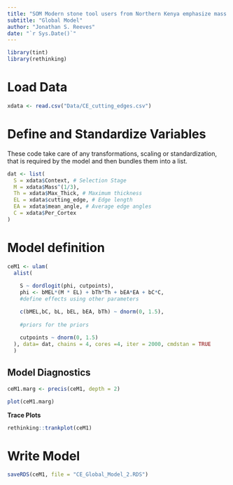 ```yaml
---
title: "SOM Modern stone tool users from Northern Kenya emphasize mass and edge length in the selection of cutting tools"
subtitle: "Global Model"
author: "Jonathan S. Reeves"
date: "`r Sys.Date()`"
---
```


```r
library(tint)
library(rethinking)
```

# Load Data

```r
xdata <- read.csv("Data/CE_cutting_edges.csv")
```

# Define and Standardize Variables

These code take care of any transformations, scaling or standardization, that is required by the model and then bundles them into a list.

```r

dat <- list(
  S = xdata$Context, # Selection Stage
  M = xdata$Mass^(1/3),
  Th = xdata$Max_Thick, # Maximum thickness
  EL = xdata$cutting_edge, # Edge length
  EA = xdata$mean_angle, # Average edge angles
  C = xdata$Per_Cortex
)

```

# Model definition

```r

ceM1 <- ulam(
  alist(
    
    S ~ dordlogit(phi, cutpoints),
    phi <- bMEL*(M * EL) + bTh*Th + bEA*EA + bC*C,
    #define effects using other parameters

    c(bMEL,bC, bL, bEL, bEA, bTh) ~ dnorm(0, 1.5), 
    
    #priors for the priors
    
    cutpoints ~ dnorm(0, 1.5)
  ), data= dat, chains = 4, cores =4, iter = 2000, cmdstan = TRUE
  )

```

## Model Diagnostics 

```r

ceM1.marg <- precis(ceM1, depth = 2)
```


```r

plot(ceM1.marg)

```

**Trace Plots**

```r

rethinking::trankplot(ceM1)

```

# Write Model

```r
saveRDS(ceM1, file = "CE_Global_Model_2.RDS")
```


